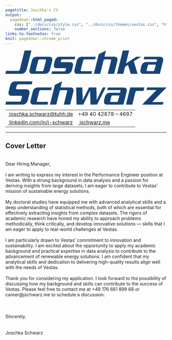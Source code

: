 ```yaml
---
pagetitle: Joschka's CV
output:
  pagedown::html_paged:
    css: ["../docs/css/style.css", "../docs/css/themes/vestas.css", "https://use.fontawesome.com/releases/v6.1.1/css/all.css"]
    number_sections: false
links-to-footnotes: true
knit: pagedown::chrome_print
---
```


<!-- disable phone number linking in Mobile Safari? -->
<meta name="format-detection" content="telephone=no">

<!-- Load CSS & Fonts -->
<!-- see lhi.css -->

<!-- CONTENT -->
<div class="cv-page-wrapper">
<div class="cv-head-wrapper">
<div class="cv-head-left">
<div class="svg-container-outer">
<svg xmlns="http://www.w3.org/2000/svg" viewBox="0 0 560.9 187.9" fill="#174477">
<g id="first">
<path d="M90.6,0L74.9,62.6c-1.5,6.1-3.8,10.5-6.8,13.4c-3.5,3.4-8.4,5.1-14.7,5.1H0l2.5-10.4h40.9 c3.8,0,6.2-1.8,7.1-5.4L66.8,0H90.6z"/>
<path d="M162.6,36.9l-7.2,28.9c-2.5,10.2-8.6,15.3-18.3,15.3H95c-7.7,0-11.5-3.2-11.5-9.7c0-1.6,0.3-3.5,0.8-5.6 l7.2-28.9c2.5-10.2,8.6-15.3,18.4-15.3h42c7.7,0,11.5,3.2,11.5,9.7C163.4,32.9,163.1,34.8,162.6,36.9z M141.1,35 c0.2-0.7,0.3-1.2,0.3-1.6c0-1.6-1-2.4-2.9-2.4h-19.7c-2.4,0-4,1.4-4.7,4.1l-8.2,32.6c-0.2,0.7-0.3,1.2-0.3,1.6c0,1.6,1,2.4,2.9,2.4 h19.7c2.4,0,4-1.3,4.7-4L141.1,35z"/>
<path d="M243,21.6l-2.2,8.9h-42.5c-2.5,0-4,1.1-4.6,3.3l-0.8,3.2c-0.1,0.4-0.1,0.8-0.1,1.1c0,1.5,1,2.3,2.9,2.3h27.8 c8,0,12,3,12,9c0,1.2-0.2,2.5-0.5,3.9l-3.8,15.1c-2.1,8.5-8.1,12.8-17.8,12.8h-53l2.2-8.9h41.8c3,0,4.8-1.3,5.4-3.9l0.9-3.5 c0.6-2.4-0.7-3.7-3.9-3.7h-28.3c-6.7,0-10-3.2-10-9.5c0-1.9,0.3-3.9,0.9-6.2l2.2-8.5c2.6-10.2,8.2-15.3,16.8-15.3H243z"/>
<path d="M314.3,21.6l-2.3,9.4h-36.8c-2.4,0-4,1.4-4.7,4.1l-8.2,32.6c-0.2,0.7-0.3,1.2-0.3,1.6c0,1.6,1,2.4,2.9,2.4 h36.8l-2.3,9.4h-48c-7.7,0-11.5-3.2-11.5-9.7c0-1.6,0.3-3.5,0.8-5.6l7.2-28.9c2.5-10.2,8.6-15.3,18.3-15.3H314.3z"/>
<path d="M344.6,21.5h34.1c7.5,0,11.3,3.2,11.3,9.7c0,1.7-0.3,3.6-0.8,5.7l-11,44h-22l11.5-46.1 c0.2-0.6,0.3-1.1,0.3-1.6c0-1.6-1.1-2.4-3.2-2.4h-18.5c-2.6,0-4.3,1.4-4.9,4.1L329.8,81h-22l17.2-68.6L350,0 M345.1,21.5h33.6 M378.6,21.5"/>
<path d="M472.4,21.6l-25.7,15.7L459.9,81h-23.8l-9.4-30.8l-10.4,6.6L410.3,81h-22l20.2-81h22L419.3,45l36.3-23.4H472.4 z"/>
<path d="M480.5,81c-7.2,0-10.8-3.4-10.8-10.1c0-2.4,0.4-5.5,1.3-9.1l0.6-2.8c1.5-6.8,3.8-11.7,6.9-14.7 c3.1-3,7.3-4.5,12.6-4.5h34.4l1.8-6.8c0.4-1.7-0.4-2.5-2.4-2.5H481l2.2-8.9h54.2c7.8,0,11.8,3.2,11.8,9.7c0,1.7-0.3,3.6-0.8,5.7 l-11,44 M523.3,49.1h-23.4c-2.4,0-4,1.3-4.7,4l-3.7,14.6c-0.2,0.7-0.3,1.2-0.3,1.6c0,1.5,0.8,2.3,2.5,2.3h20.1c2.4,0,4-1.3,4.7-3.9 L523.3,49.1z"/>
</g>
<g id="last">
<path d="M191.7,128.4h34.1c7.5,0,11.3,3.2,11.3,9.7c0,1.7-0.3,3.6-0.8,5.7l-11,44h-22l11.5-46.1 c0.2-0.6,0.3-1.1,0.3-1.6c0-1.6-1.1-2.4-3.2-2.4h-18.5c-2.6,0-4.3,1.4-4.9,4.1l-11.5,46.1h-22l17.2-68.6l25.1-12.4 M192.2,128.4 h33.6 M225.8,128.4"/>
<path d="M94.3,106.9l-2.7,10.4H45.2c-3,0-4.9,1.5-5.7,4.6l-2.2,8.6c-0.2,0.7-0.3,1.3-0.3,1.8c0,1.7,1.1,2.5,3.4,2.5 h30.9c8.4,0,12.7,3.5,12.7,10.6c0,1.5-0.2,3.2-0.6,5.1L78,172.2c-2.6,10.5-9.1,15.7-19.5,15.7H0l2.5-10.4h46.8 c2.9,0,4.7-1.6,5.4-4.8l2.7-10.9c0.2-0.8,0.3-1.4,0.3-2c0-1.7-1.1-2.5-3.3-2.5H23.2c-8.2,0-12.3-3.5-12.3-10.5 c0-1.6,0.3-3.4,0.8-5.4l4.6-18.5c2.6-10.6,9.2-15.9,19.6-15.9H94.3z"/>
<path d="M161.5,128.4l-2.3,9.4h-36.8c-2.4,0-4,1.4-4.7,4l-8.2,32.6c-0.2,0.7-0.3,1.2-0.3,1.6c0,1.6,1,2.4,2.9,2.4h36.8 l-2.3,9.4h-48c-7.7,0-11.5-3.2-11.5-9.7c0-1.6,0.3-3.5,0.8-5.6l7.2-28.9c2.5-10.2,8.6-15.3,18.4-15.3H161.5z"/>
<path d="M349,128.4l-30.1,59.5H296l-1.3-48h-0.3l-23.5,48h-23.3l-1.5-59.5h21.5l1.6,43h0.3l21.3-43h25.6l1.3,43h0.3 l20.9-43H349z"/>
<path d="M353.8,187.9c-7.2,0-10.8-3.4-10.8-10.1c0-2.4,0.4-5.5,1.3-9.1l0.6-2.8c1.5-6.8,3.8-11.7,6.9-14.7 c3.1-3,7.3-4.5,12.6-4.5h34.4l1.8-6.8c0.4-1.7-0.4-2.5-2.4-2.5h-43.9l2.2-8.9h54.2c7.8,0,11.8,3.2,11.8,9.7c0,1.7-0.3,3.6-0.8,5.7 l-11,44 M396.6,156h-23.4c-2.4,0-4,1.4-4.7,4l-3.7,14.6c-0.2,0.7-0.3,1.2-0.3,1.6c0,1.5,0.8,2.3,2.5,2.3h20.1c2.4,0,4-1.3,4.7-3.9 L396.6,156z"/>
<path d="M464.9,128.4h18.6l-2.9,11.9h-23.3c-2.6,0-4.3,1.4-4.9,4l-10.9,43.5h-22l14.8-59.5h19.9"/>
<path d="M560.9,128.4L510.8,179h39.1l-2.2,8.9h-72l50.2-50.6h-35.1l2.2-8.9H560.9z"/>
</g>
</svg>
</div>
<table class="cv-contact-table">
<tr>
<td><i class="fa fa-envelope fa-fw"></i><a class="no-hyper" href="mailto:joschka.schwarz@tuhh.de">&nbsp;joschka.schwarz@tuhh.de</a></td>
<td><i class="fa fa-phone fa-fw"></i> +49 40 42878 – 4697</td>
</tr>
<tr>
<td><i class="fa-brands fa-linkedin fa-fw"></i><a class="no-hyper" target="_blank" href="https://linkedin.com/in/j-schwarz">&nbsp;linkedin.com/in/j-schwarz</a></td>
<td><i class="fa-solid fa-globe fa-fw"></i><a class="no-hyper" target="_blank" href="https://jschwarz.me">&nbsp;jschwarz.me</a></td>
</tr>
</table>
</div>
<div></div>
</div>
<hr>
<h2 class="h-first">
<span>Cover Letter</span>
</h2>
<br>
Dear Hiring Manager,<br><br>
I am writing to express my interest in the Performance Engineer position at Vestas. With a strong background in data analysis and a passion for deriving insights from large datasets, I am eager to contribute to Vestas' mission of sustainable energy solutions.<br><br>
My doctoral studies have equipped me with advanced analytical skills and a deep understanding of statistical methods, both of which are essential for effectively extracting insights from complex datasets. The rigors of academic research have honed my ability to approach problems methodically, think critically, and develop innovative solutions — skills that I am eager to apply to real-world challenges at Vestas.<br><br>
I am particularly drawn to Vestas' commitment to innovation and sustainability. I am excited about the opportunity to apply my academic background and practical expertise in data analysis to contribute to the advancement of renewable energy solutions. I am confident that my analytical skills and dedication to delivering high-quality results align well with the needs of Vestas.<br><br>
Thank you for considering my application. I look forward to the possibility of discussing how my background and skills can contribute to the success of Vestas. Please feel free to contact me at +49 176 661 899 68 or career@jschwarz.me to schedule a discussion.
<br><br><br><br>
Sincerely,<br><br><br>
Joschka Schwarz
</p>
</div>
</div>